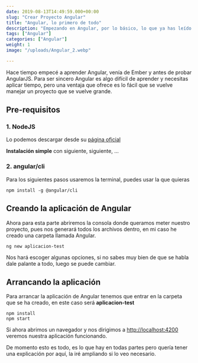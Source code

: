 ```yaml
---
date: 2019-08-13T14:49:59.000+00:00
slug: "Crear Proyecto Angular"
title: "Angular, lo primero de todo"
description: "Empezando en Angular, por lo básico, lo que ya has leído 100 veces, pero en otra web"
tags: ["Angular"]
categories: ["Angular"]
weight: 1
image: "/uploads/Angular_2.webp"

---
```


Hace tiempo empecé a aprender Angular, venía de Ember y antes de probar AngularJS. Para ser sincero Angular es algo difícil de aprender y necesitas aplicar tiempo, pero una ventaja que ofrece es lo fácil que se vuelve manejar un proyecto que se vuelve grande.

## Pre-requisitos

### 1. NodeJS

Lo podemos descargar desde su [página oficial](https://nodejs.org/es/download/)

**Instalación simple** con siguiente, siguiente, ...

### 2. angular/cli

Para los siguientes pasos usaremos la terminal, puedes usar la que quieras

    npm install -g @angular/cli

## Creando la aplicación de Angular

Ahora para esta parte abriremos la consola donde queramos meter nuestro proyecto, pues nos generará todos los archivos dentro, en mi caso he creado una carpeta llamada Angular.

    ng new aplicacion-test

Nos hará escoger algunas opciones, si no sabes muy bien de que se habla dale palante a todo, luego se puede cambiar.

## Arrancando la aplicación

Para arrancar la aplicación de Angular tenemos que entrar en la carpeta que se ha creado, en este caso será **aplicacion-test**

    npm install
    npm start

Si ahora abrimos un navegador y nos dirigimos a [http://localhost:4200](http://localhost:4200) veremos nuestra aplicación funcionando.

De momento esto es todo, es lo que hay en todas partes pero quería tener una explicación por aquí, la iré ampliando si lo veo necesario.